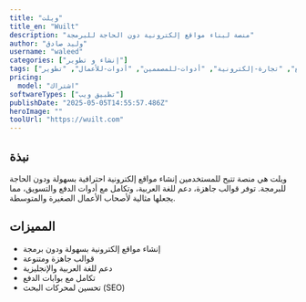 ```yaml
---
title: "ويلت"
title_en: "Wuilt"
description: "منصة لبناء مواقع إلكترونية دون الحاجة للبرمجة"
author: "وليد صادق"
username: "waleed"
categories: ["إنشاء و تطوير"]
tags: ["إنشاء-مواقع", "تجارة-إلكترونية", "أدوات-للمصممين", "أدوات-للأعمال", "تطوير"]
pricing:
  model: "اشتراك"
softwareTypes: ["تطبيق ويب"]
publishDate: "2025-05-05T14:55:57.486Z"
heroImage: ""
toolUrl: "https://wuilt.com"
---
```

## نبذة
ويلت هي منصة تتيح للمستخدمين إنشاء مواقع إلكترونية احترافية بسهولة ودون الحاجة للبرمجة. توفر قوالب جاهزة، دعم للغة العربية، وتكامل مع أدوات الدفع والتسويق، مما يجعلها مثالية لأصحاب الأعمال الصغيرة والمتوسطة.
    
## المميزات
- إنشاء مواقع إلكترونية بسهولة ودون برمجة
- قوالب جاهزة ومتنوعة
- دعم للغة العربية والإنجليزية
- تكامل مع بوابات الدفع
- تحسين لمحركات البحث (SEO)